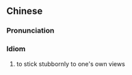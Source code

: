 {{also|固执己见}}
==Chinese==
{{zh-forms|s=固执己见|type=22}}

===Pronunciation===
{{zh-pron
|m=gùzhí jǐjiàn
|c=gu3 zap1 gei2 gin3
|cat=id
}}

===Idiom===
{{zh-idiom}}

# to stick stubbornly to one's own views